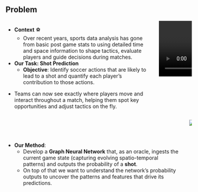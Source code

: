 ## Problem

::: columns
::: {.column style="margin-top:0px;" .left-col}
- **Context** ⚽
  - Over recent years, sports data analysis has gone from basic post game stats to using detailed time and space information to shape tactics, evaluate players and guide decisions during matches.

- **Our Task: Shot Prediction** 
  - **Objective**: Identify soccer actions that are likely to lead to a shot and quantify each player’s contribution to those actions.

::: notes
- Teams can now see exactly where players move and interact throughout a match, helping them spot key opportunities and adjust tactics on the fly.
:::
:::

::: column
<video src="resources/problem/video.mp4" autoplay loop muted class="rounded-media"></video>

</video>
:::
:::

::: columns
::: {.column style="margin-top:60px;" .left-col}
- **Our Method**: 
  - Develop a **Graph Neural Network** that, as an oracle, ingests the current game state (capturing evolving spatio-temporal patterns) and outputs the probability of a **shot**. 
  - On top of that we want to understand the network’s probability outputs to uncover the patterns and features that drive its predictions.
:::

::: column
![](resources/problem/chain.gif){.lightbox}
:::
:::


<script src="site_libs/revealjs/dist/reveal.js"></script>
<script>
  Reveal.initialize();
  Reveal.on('slidechanged', (event) => {
    const video = event.currentSlide.querySelector('video');
    if (video && video.currentTime !== 0) {
      video.currentTime = 0;
      video.play();
    }
  });
</script>
